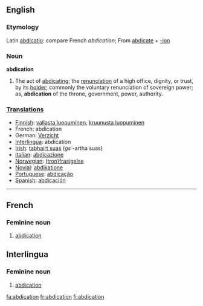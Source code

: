 {{Wikisource1911Enc|Abdication}}
==English==

===Etymology===
Latin [[abdicatio]]: compare French ''abdication''; From [[abdicate]] + [[-ion]]

===Noun===
'''abdication'''
# The act of [[abdicating]]; the [[renunciation]] of a high office, dignity, or trust, by its [[holder]]; commonly the voluntary renunciation of sovereign power; as, '''abdication''' of the throne, government, power, authority.

===[[Translation]]s===
*[[Finnish]]: [[vallasta luopuminen]], [[kruunusta luopuminen]]
*French: abdication {{f}}
*German: [[Verzicht]]
*[[Interlingua]]: abdication {{f}}
*[[Irish]]: [[tabhairt suas]] {{f}} (''gs'' -artha suas)
*[[Italian]]: [[abdicazione]] {{f}}
*[[Norwegian]]: [[(tron)frasigelse]] {{c}}
*[[Novial]]: [[abdikatione]]
*[[Portuguese]]: [[abdicação]] {{f}}
*[[Spanish]]: [[abdicación]] {{f}}

----

==French==
===Feminine noun===
# [[abdication#English|abdication]]

==Interlingua==
===Feminine noun===
# [[abdication#English|abdication]]
[[fa:abdication]]
[[fr:abdication]]
[[fi:abdication]]